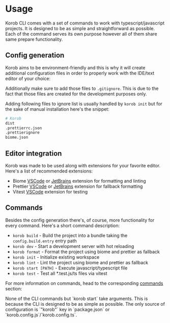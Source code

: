 
# Usage

Korob CLI comes with a set of commands to work with typescript/javascript projects.
It is designed to be as simple and straightforward as possible.
Each of the command serves its own purpose however all of them share same prepare functionality.

## Config generation

Korob aims to be environment-friendly and this is why it will create additional configuration files
in order to properly work with the IDE/text editor of your choice:

<FileTree>
  <FileTree.Folder name="node_modules" open={false} />
  <FileTree.Folder name="src" defaultOpen>
    <FileTree.File name="index.ts" />
  </FileTree.Folder>
  <FileTree.File name=".gitignore" />
  <FileTree.File name=".prettierignore" active />
  <FileTree.File name=".prettierrc.json" active />
  <FileTree.File name="biome.json" active />
  <FileTree.File name="korob.config.ts" />
  <FileTree.File name="package.json" />
  <FileTree.File name="package-lock.json" />
</FileTree>

Additionally make sure to add those files to `.gitignore`. This is due to the fact that those files are created for the development purposes only.

Adding following files to ignore list is usually handled by `korob init` but for the sake of manual installation here's the snippet:

```bash copy filename=".gitignore"
# Korob
dist
.prettierrc.json
.prettierignore
biome.json
```

## Editor integration

Korob was made to be used along with extensions for your favorite editor. Here's a list of recommended extensions:

- Biome [VSCode](https://marketplace.visualstudio.com/items?itemName=biomejs.biome) or [JetBrains](https://plugins.jetbrains.com/plugin/22761-biome) extension for formatting and linting
- Prettier [VSCode](https://marketplace.visualstudio.com/items?itemName=esbenp.prettier-vscode) or [JetBrains](https://plugins.jetbrains.com/plugin/10456-prettier) extension for fallback formatting
- Vitest [VSCode](https://marketplace.visualstudio.com/items?itemName=vitest.explorer) extension for testing

## Commands

Besides the config generation there's, of course, more functionality for every command. Here's a short command description:

- `korob build` - Build the project into a bundle taking the `config.build.entry` entry path
- `korob dev` - Start a development server with hot reloading
- `korob format` - Format the project using biome and prettier as fallback
- `korob init` - Initialize existing workspace
- `korob lint` - Lint the project using biome and prettier as fallback
- `korob start [PATH]` - Execute javascript/typescript file
- `korob test` - Test all \*.test.js/ts files via vitest

For more information on commands, head to the corresponding [commands](/commands) section:

<Callout type="info">
  None of the CLI commands but `korob start` take arguments. This is because the CLI is designed to be as
  simple as possible. The only source of configuration is `"korob"` key in `package.json` or
  `korob.config.js`/`korob.config.ts`.
</Callout>
